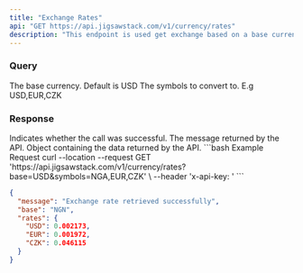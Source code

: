 ```yaml
---
title: "Exchange Rates"
api: "GET https://api.jigsawstack.com/v1/currency/rates"
description: "This endpoint is used get exchange based on a base currency "
---
```


### Query

<ParamField query="base" default="USD" type="string" required>
  The base currency. Default is USD
</ParamField>

<ParamField query="symbols" type="string" required>
  The symbols to convert to. E.g USD,EUR,CZK
</ParamField>

<Snippet file="header.mdx" />

### Response

<ResponseField name="success" type="boolean">
  Indicates whether the call was successful.
</ResponseField>

<ResponseField name="message" type="string">
  The message returned by the API.
</ResponseField>

<ResponseField name="rates" type="JSON">
  Object containing the data returned by the API.
</ResponseField>

<RequestExample>
```bash Example Request
curl --location --request GET 'https://api.jigsawstack.com/v1/currency/rates?base=USD&symbols=NGA,EUR,CZK' \
--header 'x-api-key: <your-api-key>'
```

</RequestExample>

<ResponseExample>

```json Response
{
  "message": "Exchange rate retrieved successfully",
  "base": "NGN",
  "rates": {
    "USD": 0.002173,
    "EUR": 0.001972,
    "CZK": 0.046115
  }
}
```

</ResponseExample>
